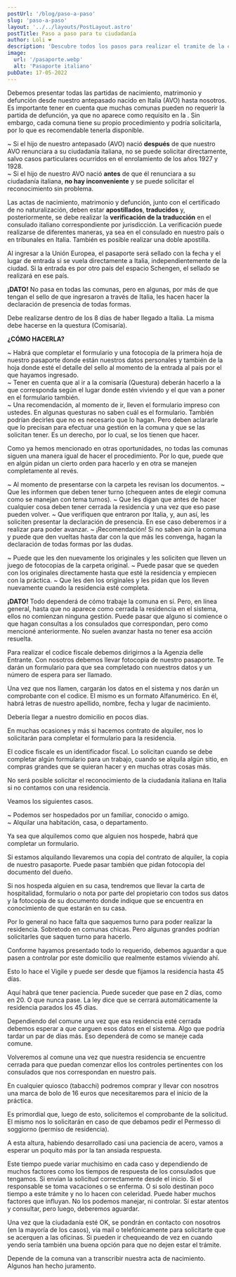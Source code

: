 ```yaml
---
postUrl: '/blog/paso-a-paso'
slug: 'paso-a-paso'
layout: '../../layouts/PostLayout.astro'
postTitle: Paso a paso para tu ciudadanía
author: Loli ❤️
description: 'Descubre todos los pasos para realizar el tramite de la ciudadanía en Italia.'
image:
  url: '/pasaporte.webp'
  alt: 'Pasaporte italiano'
pubDate: 17-05-2022
---
```



<BlogTitle text="¿Qué documentos necesito?" />

Debemos presentar todas las partidas de nacimiento, matrimonio y defunción desde nuestro antepasado nacido en Italia (AVO) hasta nosotros.
Es importante tener en cuenta que muchas comunas pueden no requerir la partida de defunción, ya que no aparece como requisito en la <LinkBlog href='https://www.dropbox.com/scl/fi/bpcqd0xoumd5hjwjoru05/Circolare-k28.pdf?rlkey=2hhtpz0ushzsi83a1qmfi5hmh&dl=0' text='Circolare K28' />. Sin embargo, cada comuna tiene su propio procedimiento y podría solicitarla, por lo que es recomendable tenerla disponible.

<Important
	bg="bg-gray-200"
	text="Imprescindible:  
Debe acompañarse con los documentos el Certificado de no Naturalización de nuestro antepasado (AVO). Este certificado indica si el antepasado fue registrado como ciudadano en el país al que emigró. Si emigró a varios países, se debe presentar un certificado por cada uno.
"
/>

<BlogTitle text="Importancia de la fecha de naturalización" />

~ Si el hijo de nuestro antepasado (AVO) nació **después** de que nuestro AVO renunciara a su ciudadanía italiana, no se puede solicitar directamente, salvo casos particulares ocurridos en el enrolamiento de los años 1927 y 1928.  
~ Si el hijo de nuestro AVO nació **antes** de que él renunciara a su ciudadanía italiana, **no hay inconveniente** y se puede solicitar el reconocimiento sin problema.

Las actas de nacimiento, matrimonio y defunción, junto con el certificado de no naturalización, deben estar **apostillados**, **traducidos** y, posteriormente, se debe realizar la **verificación de la traducción** en el consulado italiano correspondiente por jurisdicción. La verificación puede realizarse de diferentes maneras, ya sea en el consulado en nuestro país o en tribunales en Italia. También es posible realizar una doble apostilla.

<BlogTitle text="Sellado de pasaporte al ingreso de la UE" />

Al ingresar a la Unión Europea, el pasaporte será sellado con la fecha y el lugar de entrada si se vuela directamente a Italia, independientemente de la ciudad. Si la entrada es por otro país del espacio Schengen, el sellado se realizará en ese país.

**¡DATO!** No pasa en todas las comunas, pero en algunas, por más de que tengan el sello de que ingresaron a través de Italia, les hacen hacer la declaración de presencia de todas formas.

<BlogTitle text="Declaración de presencia" />

Debe realizarse dentro de los 8 días de haber llegado a Italia. La misma debe hacerse en la questura (Comisaría).

**¿CÓMO HACERLA?**

~ Habrá que completar el formulario <LinkBlog href='https://www.dropbox.com/scl/fi/g8vevrd0pe384t5wh68x2/dichiarazione-di-presenza.pdf?rlkey=v5c2czgplduly4runlcptooxa&dl=0' text='Descargar aqui' /> y una fotocopia de la primera hoja de nuestro pasaporte donde están nuestros datos personales y también de la hoja donde esté el detalle del sello al momento de la entrada al país por el que hayamos ingresado.  
~ Tener en cuenta que al ir a la comisaría (Questura) deberán hacerlo a la que corresponda según el lugar donde estén viviendo y el que van a poner en el formulario también.  
~ Una recomendación, al momento de ir, lleven el formulario impreso con ustedes. En algunas questuras no saben cuál es el formulario. También podrían decirles que no es necesario que lo hagan. Pero deben aclararle que lo precisan para efectuar una gestión en la comuna y que se las solicitan tener. Es un derecho, por lo cual, se los tienen que hacer.

<BlogTitle text="Presentar la carpeta con la documentación" />
Como ya hemos mencionado en otras oportunidades, no todas las comunas siguen una manera igual de hacer
el procedimiento. Por lo que, puede que en algún pidan un cierto orden para hacerlo y en otra se manejen
completamente al revés.

<BlogTitle text="¿Cuáles son las cosas que pueden llegar a pasar?" />

~ Al momento de presentarse con la carpeta les revisan los documentos.
~ Que les informen que deben tener turno (chequeen antes de elegir comuna como se manejan con tema turnos).
~ Que les digan que antes de hacer cualquier cosa deben tener cerrada la residencia y una vez que eso pase pueden volver.
~ Que verifiquen que entraron por Italia, y, aun así, les soliciten presentar la declaración de presencia. En ese caso deberemos ir a realizar para poder avanzar.
~ ¡Recomendación! Si no saben aún la comuna y puede que den vueltas hasta dar con la que más les convenga, hagan la declaración de todas formas por las dudas.

<BlogTitle text="Podría ocurrir alguna de estas cosas una vez que finalizan el control de la carpeta:" />

~ Puede que les den nuevamente los originales y les soliciten que lleven un juego de fotocopias de la carpeta original.
~ Puede pasar que se queden con los originales directamente hasta que esté la residencia y empiecen con la práctica.
~ Que les den los originales y les pidan que los lleven nuevamente cuando la residencia esté completa.

**¡DATO!** Todo dependerá de cómo trabaje la comuna en sí. Pero, en línea general, hasta que no aparece como cerrada la residencia en el sistema, ellos no comienzan ninguna gestión. Puede pasar que alguno si comience o que hagan consultas a los consulados que correspondan, pero como mencioné anteriormente. No suelen avanzar hasta no tener esa acción resuelta.

<BlogTitle text="Codice Fiscale" />
Para realizar el codice fiscale debemos dirigirnos a la Agenzia delle Entrante. Con nosotros debemos
llevar fotocopia de nuestro pasaporte. Te darán un formulario para que sea completado con nuestros datos
y un número de espera para ser llamado.

Una vez que nos llamen, cargarán los datos en el sistema y nos darán un comprobante con el codice. El mismo es un formato Alfanumérico. En él, habrá letras de nuestro apellido, nombre, fecha y lugar de nacimiento.

Debería llegar a nuestro domicilio en pocos días.

En muchas ocasiones y más si hacemos contrato de alquiler, nos lo solicitarán para completar el formulario para la residencia.

El codice fiscale es un identificador fiscal. Lo solicitan cuando se debe completar algún formulario para un trabajo, cuando se alquila algún sitio, en compras grandes que se quieran hacer y en muchas otras cosas más.

<BlogTitle text="Residencia" />
No será posible solicitar el reconocimiento de la ciudadanía italiana en Italia si no contamos con una
residencia.

Veamos los siguientes casos.

~ Podemos ser hospedados por un familiar, conocido o amigo.  
~ Alquilar una habitación, casa, o departamento.

Ya sea que alquilemos como que alguien nos hospede, habrá que completar un formulario.

Si estamos alquilando llevaremos una copia del contrato de alquiler, la copia de nuestro pasaporte. Puede pasar también que pidan fotocopia del documento del dueño.

Si nos hospeda alguien en su casa, tendremos que llevar la carta de hospitalidad, formulario o nota por parte del propietario con todos sus datos y la fotocopia de su documento donde indique que se encuentra en conocimiento de que estarán en su casa.

Por lo general no hace falta que saquemos turno para poder realizar la residencia. Sobretodo en comunas chicas. Pero algunas grandes podrían solicitarles que saquen turno para hacerlo.

<BlogTitle text="¿Qué debemos hacer luego?" />
Conforme hayamos presentado todo lo requerido, debemos aguardar a que pasen a controlar por este domicilio
que realmente estamos viviendo ahí.

Esto lo hace el Vigile y puede ser desde que fijamos la residencia hasta 45 días.

Aquí habrá que tener paciencia. Puede suceder que pase en 2 días, como en 20. O que nunca pase. La ley dice que se cerrará automáticamente la residencia parados los 45 días.

Dependiendo del comune una vez que esa residencia esté cerrada debemos esperar a que carguen esos datos en el sistema. Algo que podría tardar un par de días más. Eso dependerá de como se maneje cada comune.

<BlogTitle text="Solicitud de la Ciudadania (Richiesta di cittadinanza)" />
Volveremos al comune una vez que nuestra residencia se encuentre cerrada para que puedan comenzar ellos
los controles pertinentes con los consulados que nos correspondan en nuestro país.

En cualquier quiosco (tabacchi) podremos comprar y llevar con nosotros una marca de bolo de 16 euros que necesitaremos para el inicio de la práctica.

Es primordial que, luego de esto, solicitemos el comprobante de la solicitud. El mismo nos lo solicitarán en caso de que debamos pedir el Permesso di soggiorno (permiso de residencia).

<BlogTitle text="Dulce espera…" />

A esta altura, habiendo desarrollado casi una paciencia de acero, vamos a esperar un poquito más por la tan ansiada respuesta.

Este tiempo puede variar muchísimo en cada caso y dependiendo de muchos factores como los tiempos de respuesta de los consulados que tengamos. Si envían la solicitud correctamente desde el inicio. Si el responsable se toma vacaciones o se enferma. O si solo destinan poco tiempo a este trámite y no lo hacen con celeridad. Puede haber muchos factores que influyan. No los podemos manejar, ni controlar. Sí estar atentos y consultar, pero luego, deberemos aguardar.

Una vez que la ciudadanía esté OK, se pondrán en contacto con nosotros (en la mayoría de los casos), vía mail o telefónicamente para solicitarte que se acerquen a las oficinas. Si pueden ir chequeando de vez en cuando yendo sería también una buena opción para que no dejen estar el trámite.

Depende de la comuna van a transcribir nuestra acta de nacimiento. Algunos han hecho juramento.
